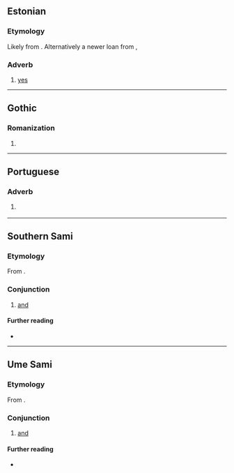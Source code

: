 {{also|Jah|jäh}}
==Estonian==

===Etymology===
Likely from {{der|et|gem-pro|*ja||yes}}. Alternatively a newer loan from {{der|et|gmq-osw|jaa}}, {{m|gmq-osw|ia||yes}}

===Adverb===
{{head|et|adverb}}

# [[yes]]

----

==Gothic==

===Romanization===
{{got-rom}}

# {{romanization of|got|𐌾𐌰𐌷}}

----

==Portuguese==

===Adverb===
{{pt-adv|-}}

# {{lb|pt|Internet slang}} {{alternative spelling of|já|lang=pt}}

----

==Southern Sami==

===Etymology===
From {{der|sma|gem-pro|*jahw||and}}.

===Conjunction===
{{head|sma|conjunction|cat2=coordinating conjunctions}}

# [[and]]

====Further reading====
* {{R:Álgu|88363}}

----

==Ume Sami==

===Etymology===
From {{der|sju|gem-pro|*jahw||and}}.

===Conjunction===
{{head|sju|conjunction}}

# [[and]]

====Further reading====
* {{R:Álgu|46977}}